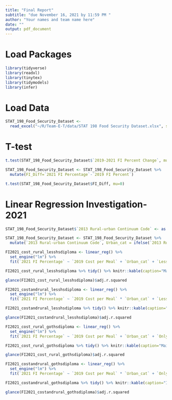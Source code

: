 ```yaml
---
title: "Final Report"
subtitle: "due November 16, 2021 by 11:59 PM "
author: "Your names and team name here"
date: ""
output: pdf_document
---
```


# Load Packages
```r
library(tidyverse) 
library(readxl)
library(tinytex)
library(tidymodels)
library(infer)
```

# Load Data
```r
STAT_198_Food_Security_Dataset <- 
  read_excel("~/R/Team-E-T/data/STAT 198 Food Security Dataset.xlsx", sheet = " County Projections")
```

# T-test

```r
t.test(STAT_198_Food_Security_Dataset$`2019-2021 FI Percent Change`, mu=0)

STAT_198_Food_Security_Dataset <- STAT_198_Food_Security_Dataset %>%
  mutate(FI_Diff=`2021 FI Percentage`-`2019 FI Percent`)

t.test(STAT_198_Food_Security_Dataset$FI_Diff, mu=0)
```

# Linear Regression Investigation- 2021
```r
STAT_198_Food_Security_Dataset$`2013 Rural-urban Continuum Code` <- as.factor(STAT_198_Food_Security_Dataset$`2013 Rural-urban Continuum Code`)

STAT_198_Food_Security_Dataset <- STAT_198_Food_Security_Dataset %>%
  mutate(`2013 Rural-urban Continuum Code`, Urban_cat = ifelse(`2013 Rural-urban Continuum Code`%in% c("1","2","3"), "Urban", "Rural"))

FI2021_cost_rural_lesshsdiploma <- linear_reg() %>%
  set_engine("lm") %>%
  fit(`2021 FI Percentage` ~ `2019 Cost per Meal` + `Urban_cat` + `Less than HS Diploma, 2015-9, Percent`, data = STAT_198_Food_Security_Dataset)

FI2021_cost_rural_lesshsdiploma %>% tidy() %>% knitr::kable(caption="Main Linear Regression of Food Security in North Carolina Using Cost of Meal, Urban/Rural County Status, and Percent of County Residents with Less than a High School Diploma")

glance(FI2021_cost_rural_lesshsdiploma)$adj.r.squared
```

```r
FI2021_costandrural_lesshsdiploma <- linear_reg() %>%
  set_engine("lm") %>%
  fit(`2021 FI Percentage` ~ `2019 Cost per Meal` * `Urban_cat` + `Less than HS Diploma, 2015-9, Percent`, data = STAT_198_Food_Security_Dataset)

FI2021_costandrural_lesshsdiploma %>% tidy() %>% knitr::kable(caption="Interaction Linear Regression of Food Security in North Carolina Using Cost of Meal and Urban/Rural County Status to Percent of County Residents with a High School Diploma")

glance(FI2021_costandrural_lesshsdiploma)$adj.r.squared
```

```r
FI2021_cost_rural_gothsdiploma <- linear_reg() %>%
  set_engine("lm") %>%
  fit(`2021 FI Percentage` ~ `2019 Cost per Meal` + `Urban_cat` + `Only HS Diploma, 2015-9, Percent`, data = STAT_198_Food_Security_Dataset)

FI2021_cost_rural_gothsdiploma %>% tidy() %>% knitr::kable(caption="Main Linear Regression of Food Security in North Carolina Using Cost of Meal, Urban/Rural County Status, and Percent of County Residents with a High School Diploma")

glance(FI2021_cost_rural_gothsdiploma)$adj.r.squared
```

```r
FI2021_costandrural_gothsdiploma <- linear_reg() %>%
  set_engine("lm") %>%
  fit(`2021 FI Percentage` ~ `2019 Cost per Meal` * `Urban_cat` + `Only HS Diploma, 2015-9, Percent`, data = STAT_198_Food_Security_Dataset)

FI2021_costandrural_gothsdiploma %>% tidy() %>% knitr::kable(caption="Interaction Linear Regression of Food Security in North Carolina Using Cost of Meal and Urban/Rural County Status to Percent of County Residents with a High School Diploma")

glance(FI2021_costandrural_gothsdiploma)$adj.r.squared
```